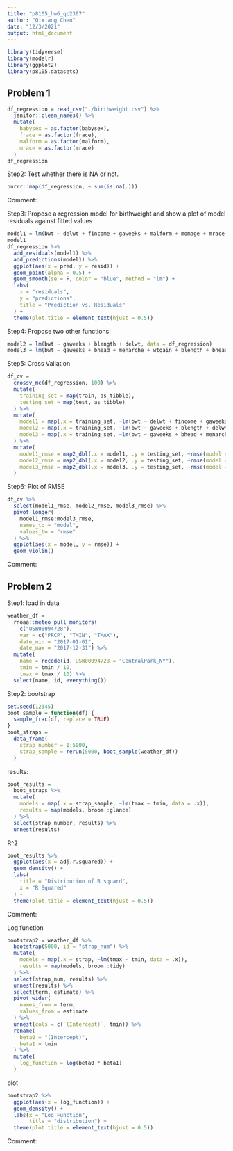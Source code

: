 ```yaml
---
title: "p8105_hw6_qc2307"
author: "Qixiang Chen"
date: "12/3/2021"
output: html_document
---
```


```r
library(tidyverse)
library(modelr)
library(ggplot2)
library(p8105.datasets)
```



## Problem 1
```r
df_regression = read_csv("./birthweight.csv") %>%
  janitor::clean_names() %>%
  mutate(
    babysex = as.factor(babysex),
    frace = as.factor(frace),
    malform = as.factor(malform),
    mrace = as.factor(mrace)
  ) 
df_regression
```


Step2: Test whether there is NA or not.
```r
purrr::map(df_regression, ~ sum(is.na(.)))
```
Comment:



Step3: Propose a regression model for birthweight and show a plot of model residuals against fitted values 
```r
model1 = lm(bwt ~ delwt + fincome + gaweeks + malform + momage + mrace + parity, data = df_regression)
model1
df_regression %>%
  add_residuals(model1) %>%
  add_predictions(model1) %>%
  ggplot(aes(x = pred, y = resid)) + 
  geom_point(alpha = 0.5) + 
  geom_smooth(se = F, color = "blue", method = "lm") + 
  labs(
    x = "residuals", 
    y = "predictions",
    title = "Prediction vs. Residuals"
  ) + 
  theme(plot.title = element_text(hjust = 0.5))
```


Step4: Propose two other functions:
```r
model2 = lm(bwt ~ gaweeks + blength + delwt, data = df_regression)
model3 = lm(bwt ~ gaweeks + bhead + menarche + wtgain + blength + bhead * blength, data = df_regression)
```


Step5: Cross Valiation
```r
df_cv = 
  crossv_mc(df_regression, 100) %>%
  mutate(
    training_set = map(train, as_tibble),
    testing_set = map(test, as_tibble)
  ) %>%
  mutate(
    model1 = map(.x = training_set, ~lm(bwt ~ delwt + fincome + gaweeks + malform + momage + mrace + parity, data = .x)),
    model2 = map(.x = training_set, ~lm(bwt ~ gaweeks + blength + delwt, data = .x)),
    model3 = map(.x = training_set, ~lm(bwt ~ gaweeks + bhead + menarche + wtgain + blength + bhead * blength, data = .x))
  ) %>%
  mutate(
    model1_rmse = map2_dbl(.x = model1, .y = testing_set, ~rmse(model = .x, data = .y)),
    model2_rmse = map2_dbl(.x = model2, .y = testing_set, ~rmse(model = .x, data = .y)),
    model3_rmse = map2_dbl(.x = model3, .y = testing_set, ~rmse(model = .x, data = .y))
  ) 
```


Step6: Plot of RMSE
```r
df_cv %>%
  select(model1_rmse, model2_rmse, model3_rmse) %>%
  pivot_longer(
    model1_rmse:model3_rmse,
    names_to = "model",
    values_to = "rmse"
  ) %>%
  ggplot(aes(x = model, y = rmse)) +
  geom_violin()
```
Comment:



## Problem 2
Step1: load in data
```r
weather_df = 
  rnoaa::meteo_pull_monitors(
    c("USW00094728"),
    var = c("PRCP", "TMIN", "TMAX"), 
    date_min = "2017-01-01",
    date_max = "2017-12-31") %>%
  mutate(
    name = recode(id, USW00094728 = "CentralPark_NY"),
    tmin = tmin / 10,
    tmax = tmax / 10) %>%
  select(name, id, everything())
```
Step2: bootstrap
```r
set.seed(12345)
boot_sample = function(df) {
  sample_frac(df, replace = TRUE)
}
boot_straps = 
  data_frame(
    strap_number = 1:5000,
    strap_sample = rerun(5000, boot_sample(weather_df))
  )
```


results:
```r
boot_results = 
  boot_straps %>%
  mutate(
    models = map(.x = strap_sample, ~lm(tmax ~ tmin, data = .x)),
    results = map(models, broom::glance)
  ) %>%
  select(strap_number, results) %>%
  unnest(results)
```



R^2
```r
boot_results %>%
  ggplot(aes(x = adj.r.squared)) +
  geom_density() +
  labs(
    title = "Distribution of R squard",
    x = "R Squared"
  ) +
  theme(plot.title = element_text(hjust = 0.5))
```
Comment:


Log function
```r
bootstrap2 = weather_df %>%
  bootstrap(5000, id = "strap_num") %>%
  mutate(
    models = map(.x = strap, ~lm(tmax ~ tmin, data = .x)),
    results = map(models, broom::tidy)
  ) %>%
  select(strap_num, results) %>%
  unnest(results) %>%
  select(term, estimate) %>%
  pivot_wider(
    names_from = term,
    values_from = estimate
  ) %>%
  unnest(cols = c(`(Intercept)`, tmin)) %>%
  rename(
    beta0 = "(Intercept)",
    beta1 = tmin
  ) %>%
  mutate(
    log_function = log(beta0 * beta1)
  )
```



plot
```r
bootstrap2 %>%
  ggplot(aes(x = log_function)) + 
  geom_density() + 
  labs(x = "Log Function",
       title = "distribution") + 
  theme(plot.title = element_text(hjust = 0.5))
```
Comment:

